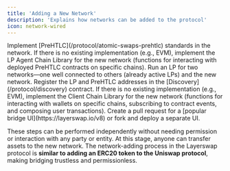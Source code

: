 ```yaml
---
title: 'Adding a New Network'
description: 'Explains how networks can be added to the protocol'
icon: network-wired
---
```


<Steps>
  <Step title="Contract Implementation">
    Implement [PreHTLC](/protocol/atomic-swaps-prehtlc) standards in the network.
  </Step>
  <Step title="LP Agent Implementation">
    If there is no existing implementation (e.g., EVM), implement the LP Agent Chain Library for the new network (functions for interacting with deployed PreHTLC contracts on specific chains).
  </Step>
  <Step title="Run LP">
    Run an LP for two networks—one well connected to others (already active LPs) and the new network.
  </Step>
  <Step title="Register LP">
    Register the LP and PreHTLC addresses in the [Discovery](/protocol/discovery) contract.
  </Step>
  <Step title="dApp Implementation">
    If there is no existing implementation (e.g., EVM), implement the Client Chain Library for the new network (functions for interacting with wallets on specific chains, subscribing to contract events, and composing user transactions).
  </Step>
  <Step title="dApp Deploy">
    Create a pull request for a [popular bridge UI](https://layerswap.io/v8) or fork and deploy a separate UI.
  </Step>
</Steps>

These steps can be performed independently without needing permission or interaction with any party or entity. At this stage, anyone can transfer assets to the new network. The network-adding process in the Layerswap protocol is **similar to adding an ERC20 token to the Uniswap protocol**, making bridging trustless and permissionless.